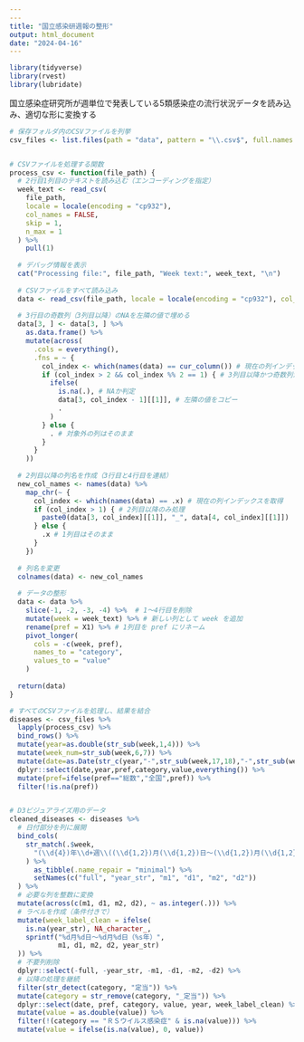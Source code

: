 ---
---
title: "国立感染研週報の整形"
output: html_document
date: "2024-04-16"
---

```{r setup, include=FALSE}
library(tidyverse)
library(rvest)
library(lubridate)
```


国立感染症研究所が週単位で発表している5類感染症の流行状況データを読み込み、適切な形に変換する


```{r, echo=FALSE}

# 保存フォルダ内のCSVファイルを列挙
csv_files <- list.files(path = "data", pattern = "\\.csv$", full.names = TRUE)


# CSVファイルを処理する関数
process_csv <- function(file_path) {
  # 2行目1列目のテキストを読み込む（エンコーディングを指定）
  week_text <- read_csv(
    file_path, 
    locale = locale(encoding = "cp932"), 
    col_names = FALSE, 
    skip = 1, 
    n_max = 1
  ) %>%
    pull(1)
  
  # デバッグ情報を表示
  cat("Processing file:", file_path, "Week text:", week_text, "\n")
  
  # CSVファイルをすべて読み込み
  data <- read_csv(file_path, locale = locale(encoding = "cp932"), col_names = FALSE)
  
  # 3行目の奇数列（3列目以降）のNAを左隣の値で埋める
  data[3, ] <- data[3, ] %>%
    as.data.frame() %>%
    mutate(across(
      .cols = everything(),
      .fns = ~ {
        col_index <- which(names(data) == cur_column()) # 現在の列インデックスを取得
        if (col_index > 2 && col_index %% 2 == 1) { # 3列目以降かつ奇数列が対象
          ifelse(
            is.na(.), # NAか判定
            data[3, col_index - 1][[1]], # 左隣の値をコピー
            .
          )
        } else {
          . # 対象外の列はそのまま
        }
      }
    ))
  
  # 2列目以降の列名を作成（3行目と4行目を連結）
  new_col_names <- names(data) %>%
    map_chr(~ {
      col_index <- which(names(data) == .x) # 現在の列インデックスを取得
      if (col_index > 1) { # 2列目以降のみ処理
        paste0(data[3, col_index][[1]], "_", data[4, col_index][[1]])
      } else {
        .x # 1列目はそのまま
      }
    })
  
  # 列名を変更
  colnames(data) <- new_col_names
  
  # データの整形
  data <- data %>%
    slice(-1, -2, -3, -4) %>%  # 1～4行目を削除
    mutate(week = week_text) %>% # 新しい列として week を追加
    rename(pref = X1) %>% # 1列目を pref にリネーム
    pivot_longer(
      cols = -c(week, pref),
      names_to = "category",
      values_to = "value"
    )
  
  return(data)
}

# すべてのCSVファイルを処理し、結果を結合
diseases <- csv_files %>%
  lapply(process_csv) %>%
  bind_rows() %>% 
  mutate(year=as.double(str_sub(week,1,4))) %>% 
  mutate(week_num=str_sub(week,6,7)) %>% 
  mutate(date=as.Date(str_c(year,"-",str_sub(week,17,18),"-",str_sub(week,20,21)))) %>% 
  dplyr::select(date,year,pref,category,value,everything()) %>% 
  mutate(pref=ifelse(pref=="総数","全国",pref)) %>% 
  filter(!is.na(pref))


# D3ビジュアライズ用のデータ
cleaned_diseases <- diseases %>%
  # 日付部分を列に展開
  bind_cols(
    str_match(.$week,
      "(\\d{4})年\\d+週\\((\\d{1,2})月(\\d{1,2})日～(\\d{1,2})月(\\d{1,2})日\\)"
    ) %>%
      as_tibble(.name_repair = "minimal") %>%
      setNames(c("full", "year_str", "m1", "d1", "m2", "d2"))
  ) %>%
  # 必要な列を整数に変換
  mutate(across(c(m1, d1, m2, d2), ~ as.integer(.))) %>%
  # ラベルを作成（条件付きで）
  mutate(week_label_clean = ifelse(
    is.na(year_str), NA_character_,
    sprintf("%d月%d日～%d月%d日（%s年）",
            m1, d1, m2, d2, year_str)
  )) %>%
  # 不要列削除
  dplyr::select(-full, -year_str, -m1, -d1, -m2, -d2) %>%
  # 以降の処理を継続
  filter(str_detect(category, "定当")) %>% 
  mutate(category = str_remove(category, "_定当")) %>% 
  dplyr::select(date, pref, category, value, year, week_label_clean) %>%
  mutate(value = as.double(value)) %>%
  filter(!(category == "ＲＳウイルス感染症" & is.na(value))) %>%
  mutate(value = ifelse(is.na(value), 0, value))


```
